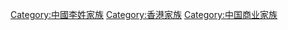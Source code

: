 [[Category:中國李姓家族|Category:中國李姓家族]]
[[Category:香港家族|Category:香港家族]]
[[Category:中国商业家族|Category:中国商业家族]]